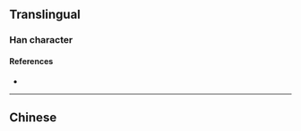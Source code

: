 {{also|埡}}
{{character info/new}}
==Translingual==

===Han character===
{{Han char|rn=32|rad=土|as=06|sn=9|four=|canj=GMTC|ids=⿰土亚}}

====References====
* {{Han ref|kx=0228.291|hdz=10437.090|uh=57AD|ud=22445}}

----

==Chinese==
{{zh-see|埡}}